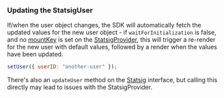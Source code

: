 ### Updating the StatsigUser

If/when the user object changes, the SDK will automatically fetch the updated values for the new user object -
if `waitForInitialization` is false, and no [mountKey](#mount-key) is set on the [StatsigProvider](#statsig-provider), this will trigger a
re-render for the new user with default values, followed by a render when the values have been updated.

```js
setUser({ userID: "another-user" });
```

There's also an `updateUser` method on the [Statsig](#statsig-interface) interface, but calling this directly may lead to issues with the StatsigProvider.
